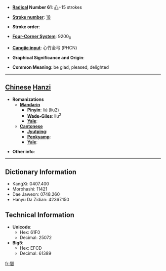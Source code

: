 * '''[[Wiktionary:Chinese radical index| Radical]] Number 61''': [[Wiktionary:Chinese radical index 心|心]]+15 strokes

* '''[[Wiktionary:Chinese total strokes index|Stroke number]]''': [[Wiktionary:Chinese total strokes index 18|18]]

* '''Stroke order''': 

* '''[[Wiktionary:Chinese four corner index|Four-Corner System]]''': 9200<sub>0</sub>

* '''[[Wiktionary:Chinese Cangjie index|Cangjie input]]''': 心竹金弓 (PHCN)

* '''Graphical Significance and Origin''': 

* '''Common Meaning''': be glad, pleased, delighted

----

== [[Chinese]] [[Hanzi]] ==

* '''Romanizations'''
** '''[[Mandarin]]'''
*** '''[[Pinyin]]''': liú (liu2)
*** '''[[Wade-Giles]]''': liu<sup>2</sup>
*** '''[[Yale]]''': 
** '''[[Cantonese]]'''
*** '''[[Jyutping]]''':
*** '''[[Penkyamp]]''': 
*** '''[[Yale]]''': 

* '''Other info''': 

----

== Dictionary Information ==

* KangXi: 0407.400
* Morohashi: 11421
* Dae Jaweon: 0748.260
* Hanyu Da Zidian: 42367.150

== Technical Information ==

* '''Unicode''':
** Hex: 61F0
** Decimal: 25072
* '''Big5''':
** Hex: EFCD
** Decimal: 61389

[[fr:懰]]